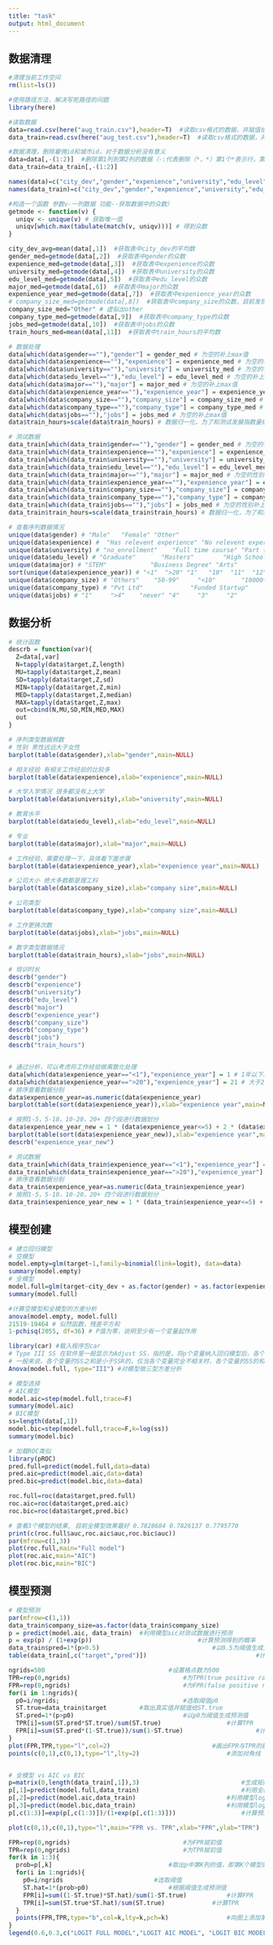 ```yaml
---
title: "task"
output: html_document
---
```


## 数据清理

```r
#清理当前工作空间
rm(list=ls())	

#使用路径方法，解决写死路径的问题
library(here)

#读取数据
data=read.csv(here("aug_train.csv"),header=T)  #读取csv格式的数据，并赋值给data
data_train=read.csv(here("aug_test.csv"),header=T)  #读取csv格式的数据，并赋值给data

#数据清理，删除雇佣id和城市id，对于数据分析没有意义
data=data[,-(1:2)]  #删除第1列到第2列的数据（-:代表删除（*，*）第1个*表示行，第2个*表示列）
data_train=data_train[,-(1:2)]

names(data)=c("city_dev","gender","expenience","university","edu_level","major","expenience_year","company_size","company_type","jobs","train_hours","target") #重新命名
names(data_train)=c("city_dev","gender","expenience","university","edu_level","major","expenience_year","company_size","company_type","jobs","train_hours","target") #重新命名

#构造一个函数 参数v-一列数据 功能--获取数据中的众数）
getmode <- function(v) { 
  uniqv <- unique(v) # 获取唯一值
  uniqv[which.max(tabulate(match(v, uniqv)))] # 得到众数
}

city_dev_avg=mean(data[,1])  #获取表中city_dev的平均数
gender_med=getmode(data[,2])  #获取表中gender的众数
expenience_med=getmode(data[,3])  #获取表中expenience的众数
university_med=getmode(data[,4])  #获取表中university的众数
edu_level_med=getmode(data[,5])  #获取表中edu_level的众数
major_med=getmode(data[,6])  #获取表中major的众数
expenience_year_med=getmode(data[,7])  #获取表中expenience_year的众数
# company_size_med=getmode(data[,8])  #获取表中company_size的众数，目前发现空字符串是最多的，这里就虚拟出一个other
company_size_med="Other" # 虚拟出other
company_type_med=getmode(data[,9])  #获取表中company_type的众数
jobs_med=getmode(data[,10])  #获取表中jobs的众数
train_hours_med=mean(data[,11])  #获取表中train_hours的平均数

# 数据处理
data[which(data$gender==""),"gender"] = gender_med # 为空的补上max值
data[which(data$expenience==""),"expenience"] = expenience_med # 为空的补上max值
data[which(data$university==""),"university"] = university_med # 为空的补上max值
data[which(data$edu_level==""),"edu_level"] = edu_level_med # 为空的补上max值
data[which(data$major==""),"major"] = major_med # 为空的补上max值
data[which(data$expenience_year==""),"expenience_year"] = expenience_year_med # 为空的补上max值
data[which(data$company_size==""),"company_size"] = company_size_med # 为空的补上max值
data[which(data$company_type==""),"company_type"] = company_type_med # 为空的补上max值
data[which(data$jobs==""),"jobs"] = jobs_med # 为空的补上max值
data$train_hours=scale(data$train_hours) # 数据归一化，为了和测试发展指数量纲统一

# 测试数据
data_train[which(data_train$gender==""),"gender"] = gender_med # 为空的补上max值
data_train[which(data_train$expenience==""),"expenience"] = expenience_med # 为空的补上max值
data_train[which(data_train$university==""),"university"] = university_med # 为空的补上max值
data_train[which(data_train$edu_level==""),"edu_level"] = edu_level_med # 为空的性别补上max值
data_train[which(data_train$major==""),"major"] = major_med # 为空的性别补上max值
data_train[which(data_train$expenience_year==""),"expenience_year"] = expenience_year_med # 为空的性别补上max值
data_train[which(data_train$company_size==""),"company_size"] = company_size_med # 为空的性别补上max值
data_train[which(data_train$company_type==""),"company_type"] = company_type_med # 为空的性别补上max值
data_train[which(data_train$jobs==""),"jobs"] = jobs_med # 为空的性别补上max值
data_train$train_hours=scale(data_train$train_hours) # 数据归一化，为了和测试发展指数量纲统一

# 查看序列数据情况
unique(data$gender) # "Male"   "Female" "Other" 
unique(data$expenience) #  "Has relevent experience" "No relevent experience" 
unique(data$university) # "no_enrollment"    "Full time course" "Part time course"
unique(data$edu_level) # "Graduate"       "Masters"        "High School"    ""               "Phd"            "Primary School"
unique(data$major) # "STEM"            "Business Degree" "Arts"            "Humanities"      "No Major"        "Other"      
sort(unique(data$expenience_year)) # "<1"  ">20" "1"   "10"  "11"  "12"  "13"  "14"  "15"  "16"  "17"  "18"  "19"  "2"   "20"  "3"   "4"   "5"   "6"   "7"   "8"   "9"  
unique(data$company_size) # "Others"    "50-99"     "<10"       "10000+"    "5000-9999" "1000-4999" "10/49"     "100-500"   "500-999" 
unique(data$company_type) # "Pvt Ltd"             "Funded Startup"      "Early Stage Startup" "Other"               "Public Sector"       "NGO"              
unique(data$jobs) # "1"     ">4"    "never" "4"     "3"     "2"    


```

## 数据分析


```r


# 统计函数
descrb = function(var){
  Z=data[,var]
  N=tapply(data$target,Z,length)
  MU=tapply(data$target,Z,mean)
  SD=tapply(data$target,Z,sd)
  MIN=tapply(data$target,Z,min)
  MED=tapply(data$target,Z,median)
  MAX=tapply(data$target,Z,max)
  out=cbind(N,MU,SD,MIN,MED,MAX)
  out
}

# 序列类型数据频数
# 性别 男性远远大于女性
barplot(table(data$gender),xlab="gender",main=NULL)

# 相关经验 有相关工作经验的比较多
barplot(table(data$expenience),xlab="expenience",main=NULL)

# 大学入学情况 很多都没有上大学
barplot(table(data$university),xlab="university",main=NULL)

# 教育水平
barplot(table(data$edu_level),xlab="edu_level",main=NULL)

# 专业
barplot(table(data$major),xlab="major",main=NULL)

# 工作经验，需要处理一下，具体看下面步骤
barplot(table(data$expenience_year),xlab="expenience year",main=NULL)

# 公司大小 绝大多数都是理工科
barplot(table(data$company_size),xlab="company size",main=NULL)

# 公司类型
barplot(table(data$company_type),xlab="company size",main=NULL)

# 工作更换次数
barplot(table(data$jobs),xlab="jobs",main=NULL)

# 数字类型数据情况
barplot(table(data$train_hours),xlab="jobs",main=NULL)

# 培训时长
descrb("gender")
descrb("expenience")
descrb("university")
descrb("edu_level")
descrb("major")
descrb("expenience_year")
descrb("company_size")
descrb("company_type")
descrb("jobs")
descrb("train_hours")


# 通过分析，可以考虑将工作经验做离散化处理
data[which(data$expenience_year=="<1"),"expenience_year"] = 1 # 1年以下工作经验归到1年
data[which(data$expenience_year==">20"),"expenience_year"] = 21 # 大于20用虚拟21来代替
# 排序查看数据分别
data$expenience_year=as.numeric(data$expenience_year)
barplot(table(sort(data$expenience_year)),xlab="expenience year",main=NULL)

# 按照1-5，5-10，10-20，20+ 四个段进行数据划分
data$expenience_year_new = 1 * (data$expenience_year<=5) + 2 * (data$expenience_year>5 & data$expenience_year<=10) + 3 * (data$expenience_year >10 & data$expenience_year <= 15) + 4 * (data$expenience_year >15 & data$expenience_year <= 20) + 5 * (data$expenience_year > 20)
barplot(table(sort(data$expenience_year_new)),xlab="expenience year",main=NULL)
descrb("expenience_year_new")

# 测试数据
data_train[which(data_train$expenience_year=="<1"),"expenience_year"] = 1 # 1年以下工作经验归到1年
data_train[which(data_train$expenience_year==">20"),"expenience_year"] = 21 # 大于20用虚拟21来代替
# 排序查看数据分别
data_train$expenience_year=as.numeric(data_train$expenience_year)
# 按照1-5，5-10，10-20，20+ 四个段进行数据划分
data_train$expenience_year_new = 1 * (data_train$expenience_year<=5) + 2 * (data_train$expenience_year>5 & data_train$expenience_year<=10) + 3 * (data_train$expenience_year >10 & data_train$expenience_year <= 15) + 4 * (data_train$expenience_year >15 & data_train$expenience_year <= 20) + 5 * (data_train$expenience_year > 20)


```

## 模型创建


```r

# 建立回归模型
# 空模型
model.empty=glm(target~1,family=binomial(link=logit), data=data)	
summary(model.empty)
# 全模型
model.full=glm(target~city_dev + as.factor(gender) + as.factor(expenience) + as.factor(university) + as.factor(edu_level) + as.factor(major) + as.factor(expenience_year_new) + as.factor(company_size) + as.factor(company_type) + as.factor(jobs) + train_hours,family=binomial(link=logit),data=data) 
summary(model.full)

#计算空模型和全模型的方差分析
anova(model.empty, model.full)							
21519-19464 # 似然函数，残差平方和
1-pchisq(2055, df=36) # P值为零，说明至少有一个变量起作用

library(car) #载入程序包car
# Type III SS 在软件里一般显示为Adjust SS，指的是，将p个变量纳入回归模型后，各个变量的额外贡献度（独立贡献度），
# 一般来说，各个变量的SS之和是小于SSR的，仅当各个变量完全不相关时，各个变量的SS的和才等于SSR。相应地，可以求出Type III r^{2}，即：
Anova(model.full, type="III") #对模型做三型方差分析

# 模型选择
# AIC模型
model.aic=step(model.full,trace=F)
summary(model.aic)
# BIC模型
ss=length(data[,1])
model.bic=step(model.full,trace=F,k=log(ss))
summary(model.bic)

# 加载ROC类似
library(pROC)
pred.full=predict(model.full,data=data)
pred.aic=predict(model.aic,data=data)
pred.bic=predict(model.bic,data=data)

roc.full=roc(data$target,pred.full)
roc.aic=roc(data$target,pred.aic)
roc.bic=roc(data$target,pred.bic)

# 查看3个模型的结果, 目前全模型效果最好 0.7828684 0.7826137 0.7795770
print(c(roc.full$auc,roc.aic$auc,roc.bic$auc))
par(mfrow=c(1,3))
plot(roc.full,main="Full model")
plot(roc.aic,main="AIC")
plot(roc.bic,main="BIC")

```


## 模型预测


```r
# 模型预测
par(mfrow=c(1,1))
data_train$company_size=as.factor(data_train$company_size)
p = predict(model.aic, data_train)  #利用模型aic对测试数据进行预测
p = exp(p) / (1+exp(p))								#计算预测得到的概率
data_train$pred=1*(p>0.5)								#以0.5为阈值生成预测值
table(data_train[,c("target","pred")])								#计算预测值与真实值的2维频数表

ngrids=500									#设置格点数为500
TPR=rep(0,ngrids)								#为TPR(true positive ratio)赋初值
FPR=rep(0,ngrids)								#为FPR(false positive ratio)赋初值
for(i in 1:ngrids){
  p0=i/ngrids;									#选取阈值p0
  ST.true=data_train$target		 	#取出真实值并赋值给ST.true
  ST.pred=1*(p>p0)								#以p0为阈值生成预测值
  TPR[i]=sum(ST.pred*ST.true)/sum(ST.true)					#计算TPR
  FPR[i]=sum(ST.pred*(1-ST.true))/sum(1-ST.true)					#计算FPR
}
plot(FPR,TPR,type="l",col=2)							#画出FPR与TPR的散点图，即ROC曲线
points(c(0,1),c(0,1),type="l",lty=2)						#添加对角线


# 全模型 vs AIC vs BIC
p=matrix(0,length(data_train[,1]),3)							#生成矩阵，用于存储各模型的预测值
p[,1]=predict(model.full,data_train)							#利用全模型对数据进行预测
p[,2]=predict(model.aic,data_train)							#利用模型logit.aic对数据进行预测
p[,3]=predict(model.bic,data_train)							#利用模型logit.bic对数据进行预测
p[,c(1:3)]=exp(p[,c(1:3)])/(1+exp(p[,c(1:3)]))					#计算预测得到的概率

plot(c(0,1),c(0,1),type="l",main="FPR vs. TPR",xlab="FPR",ylab="TPR")		#画图，生成基本框架

FPR=rep(0,ngrids)								#为FPR赋初值
TPR=rep(0,ngrids)								#为TPR赋初值
for(k in 1:3){
  prob=p[,k]								#取出p中第K列的值，即第K个模型的预测概率
  for(i in 1:ngrids){
    p0=i/ngrids							#选取阈值
    ST.hat=1*(prob>p0)						#根据阈值生成预测值
    FPR[i]=sum((1-ST.true)*ST.hat)/sum(1-ST.true)			#计算FPR
    TPR[i]=sum(ST.true*ST.hat)/sum(ST.true)				#计算TPR
  }
  points(FPR,TPR,type="b",col=k,lty=k,pch=k)				#向图上添加第k个模型的TPR与FPR的散点图
}
legend(0.6,0.3,c("LOGIT FULL MODEL","LOGIT AIC MODEL", "LOGIT BIC MODEL"),lty=c(1:3),col=c(1:3),pch=c(1:3))	#为3个模型添加标示，区分3个模型

```